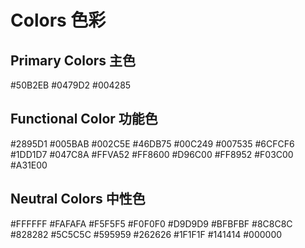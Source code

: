 

<Meta title="02 - Colors 色彩" component={ColorBlock} />

# Colors 色彩

## Primary Colors 主色

<ColorBlock type="primary">
  <ColorDegree degree="4">#50B2EB</ColorDegree>
  <ColorDegree degree="6">#0479D2</ColorDegree>
  <ColorDegree degree="8">#004285</ColorDegree>
</ColorBlock>

## Functional Color 功能色

<div>
  <ColorBlock type="secondary">
    <ColorDegree degree="5">#2895D1</ColorDegree>
    <ColorDegree degree="7">#005BAB</ColorDegree>
    <ColorDegree degree="9">#002C5E</ColorDegree>
  </ColorBlock>
  <ColorBlock type="success">
    <ColorDegree degree="4">#46DB75</ColorDegree>
    <ColorDegree degree="6">#00C249</ColorDegree>
    <ColorDegree degree="8">#007535</ColorDegree>
  </ColorBlock>
  <ColorBlock type="info">
    <ColorDegree degree="4">#6CFCF6</ColorDegree>
    <ColorDegree degree="6">#1DD1D7</ColorDegree>
    <ColorDegree degree="8">#047C8A</ColorDegree>
  </ColorBlock>
  <ColorBlock type="warning">
    <ColorDegree degree="4">#FFVA52</ColorDegree>
    <ColorDegree degree="6">#FF8600</ColorDegree>
    <ColorDegree degree="8">#D96C00</ColorDegree>
  </ColorBlock>
  <ColorBlock type="danger">
    <ColorDegree degree="4">#FF8952</ColorDegree>
    <ColorDegree degree="6">#F03C00</ColorDegree>
    <ColorDegree degree="8">#A31E00</ColorDegree>
  </ColorBlock>
</div>

## Neutral Colors 中性色

<div>
  <ColorBlock type="neutral">
    <ColorDegree degree="0">#FFFFFF</ColorDegree>
    <ColorDegree degree="1">#FAFAFA</ColorDegree>
    <ColorDegree degree="2">#F5F5F5</ColorDegree>
    <ColorDegree degree="3">#F0F0F0</ColorDegree>
    <ColorDegree degree="4">#D9D9D9</ColorDegree>
    <ColorDegree degree="5">#BFBFBF</ColorDegree>
    <ColorDegree degree="6">#8C8C8C</ColorDegree>
    <ColorDegree degree="7">#828282</ColorDegree>
    <ColorDegree degree="8">#5C5C5C</ColorDegree>
    <ColorDegree degree="9">#595959</ColorDegree>
    <ColorDegree degree="10">#262626</ColorDegree>
    <ColorDegree degree="11">#1F1F1F</ColorDegree>
    <ColorDegree degree="12">#141414</ColorDegree>
    <ColorDegree degree="13">#000000</ColorDegree>
  </ColorBlock>
</div>
